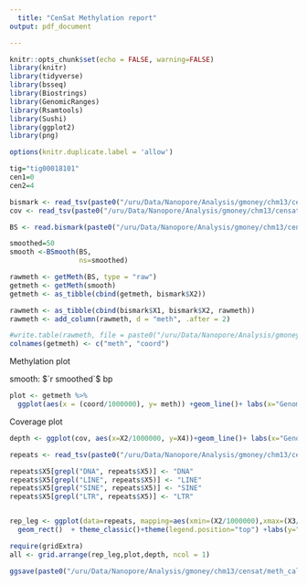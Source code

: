 ```yaml
---
  title: "CenSat Methylation report"
output: pdf_document

---
```

  
```r
knitr::opts_chunk$set(echo = FALSE, warning=FALSE)
library(knitr)
library(tidyverse)
library(bsseq)
library(Biostrings)
library(GenomicRanges)
library(Rsamtools)
library(Sushi)
library(ggplot2)
library(png)

options(knitr.duplicate.label = 'allow')
```



```r
tig="tig00018101"
cen1=0
cen2=4

bismark <- read_tsv(paste0("/uru/Data/Nanopore/Analysis/gmoney/chm13/censat/meth_calls/chr16/",tig,"/bismark.out"), col_names = F)
cov <- read_tsv(paste0("/uru/Data/Nanopore/Analysis/gmoney/chm13/censat/meth_calls/chr16/", tig, "/", tig, "_meth_cov.bg"), col_names = F)


```

```r
BS <- read.bismark(paste0("/uru/Data/Nanopore/Analysis/gmoney/chm13/censat/meth_calls/chr16/",tig,"/bismark.out"))

smoothed=50
smooth <-BSmooth(BS, 
                 ns=smoothed)

rawmeth <- getMeth(BS, type = "raw")
getmeth <- getMeth(smooth)
getmeth <- as_tibble(cbind(getmeth, bismark$X2))

rawmeth <- as_tibble(cbind(bismark$X1, bismark$X2, rawmeth))
rawmeth <- add_column(rawmeth, d = "meth", .after = 2)

#write.table(rawmeth, file = paste0("/uru/Data/Nanopore/Analysis/gmoney/chm13/censat/meth_calls/chr16/",tig, "/", "raw_meth_calls.linear"), col.names = F, row.names = F, quote = F, sep = "\t")
colnames(getmeth) <- c("meth", "coord")
```

Methylation plot

smooth: $`r smoothed`$ bp

```r
plot <- getmeth %>% 
  ggplot(aes(x = (coord/1000000), y= meth)) +geom_line()+ labs(x="Genomic coordinates (Mb)", y="Methylation")+theme_bw()+ylim(0,1)#+xlim(cen1,cen2)

```

Coverage plot

```r
depth <- ggplot(cov, aes(x=X2/1000000, y=X4))+geom_line()+ labs(x="Genomic coordinates (Mb)", y="read depth")+theme_bw()#+xlim(cen1,cen2)

```

```r
repeats <- read_tsv(paste0("/uru/Data/Nanopore/Analysis/gmoney/chm13/censat/meth_calls/chr16/",tig,"/",tig,"_forPlot.tsv"), col_names = F)

repeats$X5[grepl("DNA", repeats$X5)] <- "DNA"
repeats$X5[grepl("LINE", repeats$X5)] <- "LINE"
repeats$X5[grepl("SINE", repeats$X5)] <- "SINE"
repeats$X5[grepl("LTR", repeats$X5)] <- "LTR"


rep_leg <- ggplot(data=repeats, mapping=aes(xmin=(X2/1000000),xmax=(X3/1000000),ymin=-1,ymax=1 , fill=X5))+
  geom_rect()  + theme_classic()+theme(legend.position="top") +labs(y="Axis")#+xlim(cen1,cen2) 

require(gridExtra)
all <- grid.arrange(rep_leg,plot,depth, ncol = 1)

ggsave(paste0("/uru/Data/Nanopore/Analysis/gmoney/chm13/censat/meth_calls/figures/", tig,"_censat.pdf"), all)


```
